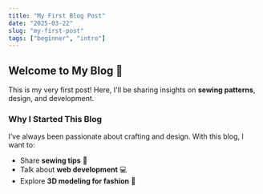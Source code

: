 ```yaml
---
title: "My First Blog Post"
date: "2025-03-22"
slug: "my-first-post"
tags: ["beginner", "intro"]
---
```


## Welcome to My Blog 🎉

This is my very first post! Here, I'll be sharing insights on **sewing patterns**, design, and development.

### Why I Started This Blog

I’ve always been passionate about crafting and design. With this blog, I want to:

- Share **sewing tips** 🧵
- Talk about **web development** 💻
- Explore **3D modeling for fashion** 👗
